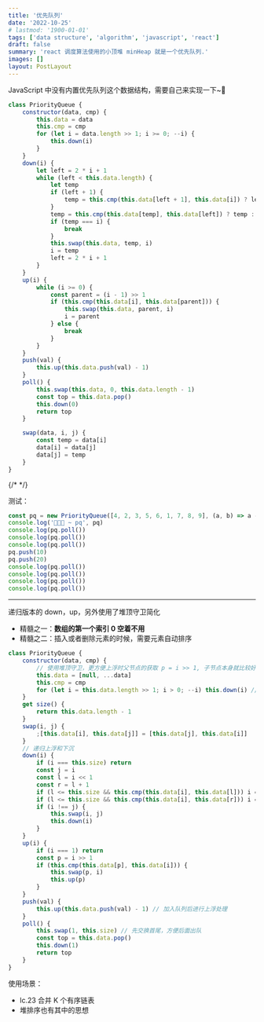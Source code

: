 ```yaml
---
title: '优先队列'
date: '2022-10-25'
# lastmod: '1900-01-01'
tags: ['data structure', 'algorithm', 'javascript', 'react']
draft: false
summary: 'react 调度算法使用的小顶堆 minHeap 就是一个优先队列.'
images: []
layout: PostLayout
---
```


JavaScript 中没有内置优先队列这个数据结构，需要自己来实现一下~👻

```javascript
class PriorityQueue {
    constructor(data, cmp) {
        this.data = data
        this.cmp = cmp
        for (let i = data.length >> 1; i >= 0; --i) {
            this.down(i)
        }
    }
    down(i) {
        let left = 2 * i + 1
        while (left < this.data.length) {
            let temp
            if (left + 1) {
                temp = this.cmp(this.data[left + 1], this.data[i]) ? left + 1 : i
            }
            temp = this.cmp(this.data[temp], this.data[left]) ? temp : left
            if (temp === i) {
                break
            }
            this.swap(this.data, temp, i)
            i = temp
            left = 2 * i + 1
        }
    }
    up(i) {
        while (i >= 0) {
            const parent = (i - 1) >> 1
            if (this.cmp(this.data[i], this.data[parent])) {
                this.swap(this.data, parent, i)
                i = parent
            } else {
                break
            }
        }
    }
    push(val) {
        this.up(this.data.push(val) - 1)
    }
    poll() {
        this.swap(this.data, 0, this.data.length - 1)
        const top = this.data.pop()
        this.down(0)
        return top
    }

    swap(data, i, j) {
        const temp = data[i]
        data[i] = data[j]
        data[j] = temp
    }
}
```

{/* <!--
之前的版本 过于精炼，今天重新写个语义比较简单的
自己重新写的时候，差点就写成递归版本了，请记住，迭代一版是要使用 while 的，通过 while 条件来控制循环
第二点就是 比较器内，down i 在后，那么 up 里 i 就在前，一般互斥
--> */}

测试：

```js
const pq = new PriorityQueue([4, 2, 3, 5, 6, 1, 7, 8, 9], (a, b) => a - b > 0)
console.log('📌📌📌 ~ pq', pq)
console.log(pq.poll())
console.log(pq.poll())
console.log(pq.poll())
pq.push(10)
pq.push(20)
console.log(pq.poll())
console.log(pq.poll())
console.log(pq.poll())
console.log(pq.poll())
```

---

递归版本的 down，up，另外使用了堆顶守卫简化

-   精髓之一：**数组的第一个索引 0 空着不用**
-   精髓之二：插入或者删除元素的时候，需要元素自动排序

```js
class PriorityQueue {
    constructor(data, cmp) {
        // 使用堆顶守卫，更方便上浮时父节点的获取 p = i >> 1, 子节点本身就比较好获取倒是无所谓
        this.data = [null, ...data]
        this.cmp = cmp
        for (let i = this.data.length >> 1; i > 0; --i) this.down(i) // 对除最后一层的子节点进行堆化初始化
    }
    get size() {
        return this.data.length - 1
    }
    swap(i, j) {
        ;[this.data[i], this.data[j]] = [this.data[j], this.data[i]]
    }
    // 递归上浮和下沉
    down(i) {
        if (i === this.size) return
        const j = i
        const l = i << 1
        const r = l + 1
        if (l <= this.size && this.cmp(this.data[i], this.data[l])) i = l
        if (l <= this.size && this.cmp(this.data[i], this.data[r])) i = r
        if (i !== j) {
            this.swap(i, j)
            this.down(i)
        }
    }
    up(i) {
        if (i === 1) return
        const p = i >> 1
        if (this.cmp(this.data[p], this.data[i])) {
            this.swap(p, i)
            this.up(p)
        }
    }
    push(val) {
        this.up(this.data.push(val) - 1) // 加入队列后进行上浮处理
    }
    poll() {
        this.swap(1, this.size) // 先交换首尾，方便后面出队
        const top = this.data.pop()
        this.down(1)
        return top
    }
}
```

使用场景：

-   lc.23 合并 K 个有序链表
-   堆排序也有其中的思想

